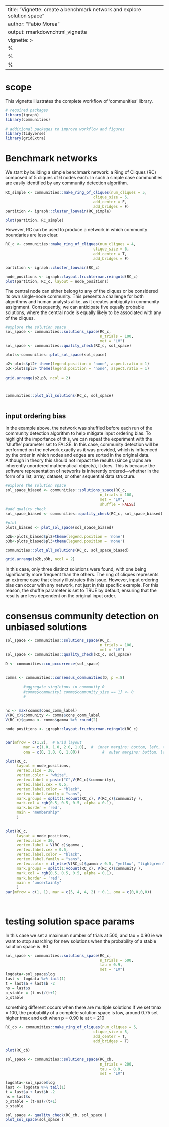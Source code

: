 
---
title: "Vignette: create a benchmark network and explore solution space"
author: "Fabio Morea"
output: rmarkdown::html_vignette
vignette: >
  %\VignetteIndexEntry{RIng of Cliques and solution space}
  %\VignetteEngine{knitr::rmarkdown}
  %\VignetteEncoding{UTF-8}
---


# scope
This vignette illustrates the complete workflow of 'communities' library.

```r
# required packages
library(igraph)
library(communities)

# additional packages to improve workflow and figures
library(tidyverse)
library(gridExtra)
```


# Benchmark networks
We start by building a simple benchmark network: a Ring of Cliques (RC) composed of 5 cliques of 6 nodes each. In such a simple case communities are easily identified by any community detection algorithm.

```r
RC_simple <- communities::make_ring_of_cliques(num_cliques = 5,
                                       clique_size = 5, 
                                       add_center = F, 
                                       add_bridges = F)
partition <- igraph::cluster_louvain(RC_simple)

plot(partition, RC_simple)


```

However, RC can be used to produce a network in which community boundaries are less clear. 

```r
RC_c <- communities::make_ring_of_cliques(num_cliques = 4,
                                       clique_size = 6, 
                                       add_center = T, 
                                       add_bridges = F)

partition <- igraph::cluster_louvain(RC_c)

node_positions <- igraph::layout.fruchterman.reingold(RC_c)
plot(partition, RC_c, layout = node_positions)

```
The central node can either belong to any of the cliques or be considered its own single-node community. This presents a challenge for both algorithms and human analysts alike, as it creates ambiguity in community assignment. Consequently, we can anticipate five equally probable solutions, where the central node is equally likely to be associated with any of the cliques.

```r
#explore the solution space
sol_space <- communities::solutions_space(RC_c, 
                                          n_trials = 100,
                                          met = "LV")
sol_space <- communities::quality_check(RC_c, sol_space)

plots<-communities::plot_sol_space(sol_space)

p2<-plots$pl2+ theme(legend.position = 'none', aspect.ratio = 1)
p3<-plots$pl3+ theme(legend.position = 'none', aspect.ratio = 1)

grid.arrange(p2,p3, ncol = 2)




```

```r

communities::plot_all_solutions(RC_c, sol_space)   
 
```


## input ordering bias
In the example above, the network was shuffled before each run of the community detection algorithm to help mitigate input ordering bias. To highlight the importance of this, we can repeat the experiment with the 'shuffle' parameter set to FALSE. In this case, community detection will be performed on the network exactly as it was provided, which is influenced by the order in which nodes and edges are sorted in the original data. Although in theory this should not impact the results (since graphs are inherently unordered mathematical objects), it does. This is because the software representation of networks is inherently ordered—whether in the form of a list, array, dataset, or other sequential data structure.


```r
#explore the solution space
sol_space_biased <- communities::solutions_space(RC_c, 
                                          n_trials = 100,
                                          met = "LV", 
                                          shuffle = FALSE)
#add quality check 
sol_space_biased <- communities::quality_check(RC_c, sol_space_biased)

#plot
plots_biased <- plot_sol_space(sol_space_biased)

p2b<-plots_biased$pl2+theme(legend.position = 'none')
p3b<-plots_biased$pl3+theme(legend.position = 'none')

communities::plot_all_solutions(RC_c, sol_space_biased) 

grid.arrange(p2b,p3b, ncol = 2)


```
In this case, only three distinct solutions were found, with one being significantly more frequent than the others. The ring of cliques represents an extreme case that clearly illustrates this issue. However, input ordering bias can occur with any network, not just in this specific example. For this reason, the shuffle parameter is set to TRUE by default, ensuring that the results are less dependent on the original input order.

# consensus community detection on unbiased solutions
```r

sol_space <- communities::solutions_space(RC_c, 
                                          n_trials = 100,
                                          met = "LV")
sol_space <- communities::quality_check(RC_c, sol_space)
 
D <- communities::co_occurrence(sol_space)
 
        
comms <- communities::consensus_communities(D, p =.8)
        
        #aggregate singletons in community 0
        #comms$community[ comms$community_size == 1] <- 0
        #
  
        
nc <- max(comms$cons_comm_label)
V(RC_c)$community <- comms$cons_comm_label
V(RC_c)$gamma <- comms$gamma %>% round(2)

node_positions <- igraph::layout.fruchterman.reingold(RC_c)


par(mfrow = c(1,2),  # Grid layout
        mar = c(1.0, 1.0, 2.0, 1.0),  #  inner margins: bottom, left, top, right
        oma = c(0, 1.0, 0, 1.00))          #  outer margins: bottom, left, top, right

plot(RC_c, 
     layout = node_positions,
     vertex.size = 30,
     vertex.color = "white",
     vertex.label = paste("C",V(RC_c)$community),
     vertex.label.cex = 0.5,   
     vertex.label.color = "black",  
     vertex.label.family = "sans",  
     mark.groups = split(1:vcount(RC_c), V(RC_c)$community ),          
     mark.col = rgb(0.5, 0.5, 0.5, alpha = 0.1),   
     mark.border = 'red',              
     main = "membership"
     )
     

plot(RC_c, 
     layout = node_positions,
     vertex.size = 30,
     vertex.label = V(RC_c)$gamma ,
     vertex.label.cex = 0.5,   
     vertex.label.color = "black",  
     vertex.label.family = "sans",  
     vertex.color = if_else(V(RC_c)$gamma > 0.5, "yellow", "lightgreen"),
     mark.groups = split(1:vcount(RC_c), V(RC_c)$community ),          
     mark.col = rgb(0.5, 0.5, 0.5, alpha = 0.1),   
     mark.border = 'red',              
     main = "uncertainty"
     )
par(mfrow = c(1, 1), mar = c(5, 4, 4, 2) + 0.1, oma = c(0,0,0,0))
 
 

```

# testing solution space params
In this case we set a maximum number of trials at 500, and tau = 0.90 ie we want to stop searching for new solutions when the probability of a stable solution space is .90

```r
sol_space <- communities::solutions_space(RC_c, 
                                          n_trials = 500,
                                          tau = 0.9,
                                          met = "LV")
logdata<-sol_space$log
last <- logdata %>% tail(1) 
t = last$a + last$b -2
ns = last$s
p_stable = (t-ns)/(t+1)
p_stable
```
something different occurs when there are multiple solutions
If we set tmax = 100, the probability of a complete solution space is low, around 0.75
set higher tmax and exit when p = 0.90
ie at t = 210

```r

RC_cb <- communities::make_ring_of_cliques(num_cliques = 5,
                                       clique_size = 5, 
                                       add_center = T, 
                                       add_bridges = T)

plot(RC_cb)

sol_space <- communities::solutions_space(RC_cb, 
                                          n_trials = 200,
                                          tau = 0.9,
                                          met = "LV")

logdata<-sol_space$log
last <- logdata %>% tail(1) 
t = last$a + last$b -2
ns = last$s
p_stable = (t-ns)/(t+1)
p_stable

sol_space <- quality_check(RC_cb, sol_space )
plot_sol_space(sol_space )
```

 
   
 